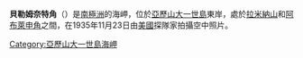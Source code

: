 {{Coord|70|40|S|68|32|W|source:GNIS|display=title}}

'''貝勒姆奈特角'''（{{lang-en|Belemnite Point}}）是[[南極洲|南極洲]]的海岬，位於[[亞歷山大一世島|亞歷山大一世島]]東岸，處於[[拉米納山|拉米納山]]和[[阿布萊申角|阿布萊申角]]之間，在1935年11月23日由[[美國|美國]]探隊家拍攝空中照片。

{{DEFAULTSORT:Belemnite Point}}
[[Category:亞歷山大一世島海岬|Category:亞歷山大一世島海岬]]


{{AlexanderIsland-geo-stub}}
